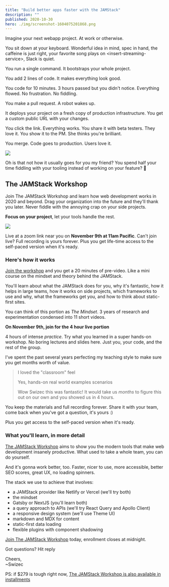 ```yaml
---
title: "Build better apps faster with the JAMStack"
description: ""
published: 2020-10-30
hero: ./img/screenshot-1604075201868.png
---
```


Imagine your next webapp project. At work or otherwise.

You sit down at your keyboard. Wonderful idea in mind, spec in hand, the caffeine is just right, your favorite song plays on &lt;insert-streaming-service>, Slack is quiet.

You run a single command. It bootstraps your whole project.

You add 2 lines of code. It makes everything look good.

You code for 10 minutes. 3 hours passed but you didn't notice. Everything flowed. No frustration. No fiddling.

You make a pull request. A robot wakes up.

It deploys your project on a fresh copy of production infrastructure. You get a custom public URL with your changes.

You click the link. Everything works. You share it with beta testers. They love it. You show it to the PM. She thinks you're brilliant.

You merge. Code goes to production. Users love it.

![](giphy:blessed)

Oh is that not how it usually goes for you my friend? You spend half your time fiddling with your tooling instead of working on your feature? 🤔

## The JAMStack Workshop

Join The JAMStack Workshop and learn how web development works in 2020 and beyond. Drag your organization into the future and they'll thank you later. Never fiddle with the annoying crap on your side projects.

**Focus on your project**, let your tools handle the rest.

[![](./img/00W2p7png2e9503.png)](https://gum.co/PdwnF)

Live at a zoom link near you on **November 9th at 11am Pacific**. Can't join live? Full recording is yours forever. Plus you get life-time access to the self-paced version when it's ready.

### Here's how it works

[Join the workshop](https://gum.co/PdwnF) and you get a 20 minutes of pre-video. Like a mini course on the mindset and theory behind the JAMStack.

You'll learn about what the JAMStack does for you, why it's fantastic, how it helps in large teams, how it works on side projects, which frameworks to use and why, what the frameworks get you, and how to think about static-first sites.

You can think of this portion as _The Mindset_. 3 years of research and experimentation condensed into 11 short videos.

**On November 9th, join for the 4 hour live portion**

4 hours of intense _practice_. Try what you learned in a super hands-on workshop. No boring lectures and slides here. Just you, your code, and the rest of the group.

I've spent the past several years perfecting my teaching style to make sure you get months worth of value.

> I loved the "classroom" feel
>
> Yes, hands-on real world examples scenarios
>
> Wow Swizec this was fantastic! It would take us _months_ to figure this out on our own and you showed us in 4 hours.

You keep the materials and full recording forever. Share it with your team, come back when you've got a question, it's yours :)

Plus you get access to the self-paced version when it's ready.

### What you'll learn, in more detail

[The JAMStack Workshop](https://gum.co/PdwnF) aims to show you the modern tools that make web development insanely productive. What used to take a whole team, you can do yourself.

And it's gonna work better, too. Faster, nicer to use, more accessible, better SEO scores, great UX, no loading spinners.

The stack we use to achieve that involves:

- a JAMStack provider like Netlify or Vercel (we'll try both)
- the mindset
- Gatsby or NextJS (you'll learn both)
- a query approach to APIs (we'll try React Query and Apollo Client)
- a responsive design system (we'll use Theme UI)
- markdown and MDX for content
- static-first data loading
- flexible plugins with component shadowing

[Join The JAMStack Workshop](https://gum.co/PdwnF) today, enrollment closes at midnight.

Got questions? Hit reply

Cheers,<br/>
~Swizec

PS: if $279 is tough right now, [The JAMStack Workshop is also available in installments](https://gum.co/rhBat)
